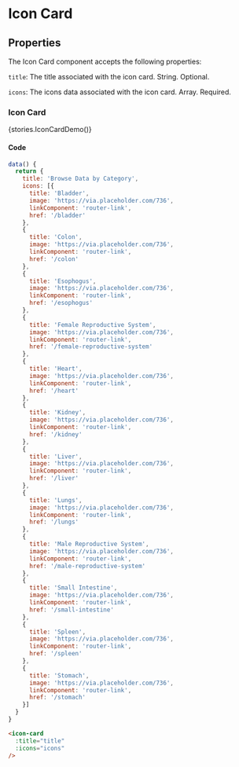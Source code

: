 
<Meta title="Components/Icon Card" />

# Icon Card

## Properties
The Icon Card component accepts the following properties:

`title`: The title associated with the icon card. String. Optional.

`icons`: The icons data associated with the icon card. Array. Required.

### Icon Card

<Story name="Icon Card">{stories.IconCardDemo()}</Story>

#### Code

```js
data() {
  return {
    title: 'Browse Data by Category',
    icons: [{
      title: 'Bladder',
      image: 'https://via.placeholder.com/736',
      linkComponent: 'router-link',
      href: '/bladder'
    },
    {
      title: 'Colon',
      image: 'https://via.placeholder.com/736',
      linkComponent: 'router-link',
      href: '/colon'
    },
    {
      title: 'Esophogus',
      image: 'https://via.placeholder.com/736',
      linkComponent: 'router-link',
      href: '/esophogus'
    },
    {
      title: 'Female Reproductive System',
      image: 'https://via.placeholder.com/736',
      linkComponent: 'router-link',
      href: '/female-reproductive-system'
    },
    {
      title: 'Heart',
      image: 'https://via.placeholder.com/736',
      linkComponent: 'router-link',
      href: '/heart'
    },
    {
      title: 'Kidney',
      image: 'https://via.placeholder.com/736',
      linkComponent: 'router-link',
      href: '/kidney'
    },
    {
      title: 'Liver',
      image: 'https://via.placeholder.com/736',
      linkComponent: 'router-link',
      href: '/liver'
    },
    {
      title: 'Lungs',
      image: 'https://via.placeholder.com/736',
      linkComponent: 'router-link',
      href: '/lungs'
    },
    {
      title: 'Male Reproductive System',
      image: 'https://via.placeholder.com/736',
      linkComponent: 'router-link',
      href: '/male-reproductive-system'
    },
    {
      title: 'Small Intestine',
      image: 'https://via.placeholder.com/736',
      linkComponent: 'router-link',
      href: '/small-intestine'
    },
    {
      title: 'Spleen',
      image: 'https://via.placeholder.com/736',
      linkComponent: 'router-link',
      href: '/spleen'
    },
    {
      title: 'Stomach',
      image: 'https://via.placeholder.com/736',
      linkComponent: 'router-link',
      href: '/stomach'
    }]
  }
}
```

```html
<icon-card
  :title="title"
  :icons="icons"
/>
```